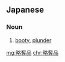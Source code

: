 ==Japanese==
{{ja-kanjitab|りゃく|だつ|ひん|yomi=on}}

===Noun===
{{ja-noun|りゃくだつひん}}

# [[booty]], [[plunder]]

[[mg:略奪品]]
[[chr:略奪品]]